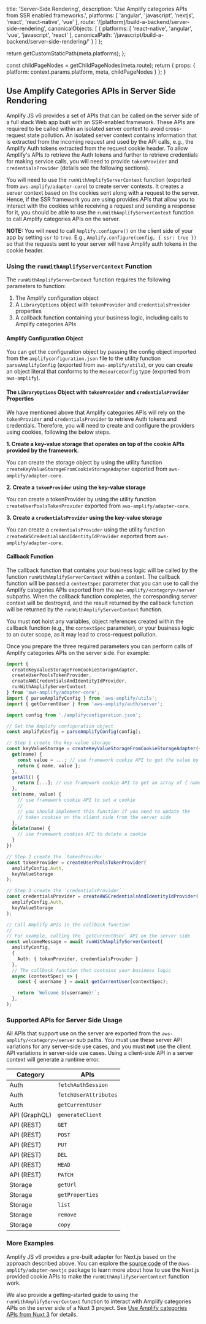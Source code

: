 
  title: 'Server-Side Rendering',
  description: 'Use Amplify categories APIs from SSR enabled frameworks.',
  platforms: [
    'angular',
    'javascript',
    'nextjs',
    'react',
    'react-native',
    'vue'
  ],
  route: '/[platform]/build-a-backend/server-side-rendering',
  canonicalObjects: [
    {
      platforms: [
        'react-native',
        'angular',
        'vue',
        'javascript',
        'react'
      ],
      canonicalPath: '/javascript/build-a-backend/server-side-rendering/'
    }
  ]
};

  return getCustomStaticPath(meta.platforms);
};

  const childPageNodes = getChildPageNodes(meta.route);
  return {
    props: {
      platform: context.params.platform,
      meta,
      childPageNodes
    }
  };
}

## Use Amplify Categories APIs in Server Side Rendering

Amplify JS v6 provides a set of APIs that can be called on the server side of a full stack Web app built with an SSR-enabled framework. These APIs are required to be called within an isolated server context to avoid cross-request state pollution. An isolated server context contains information that is extracted from the incoming request and used by the API calls, e.g., the Amplify Auth tokens extracted from the request cookie header. To allow Amplify's APIs to retrieve the Auth tokens and further to retrieve credentials for making service calls, you will need to provide `tokenProvider` and `credentialsProvider` (details see the following sections).

You will need to use the `runWithAmplifyServerContext` function (exported from `aws-amplify/adapter-core`) to create server contexts. It creates a server context based on the cookies sent along with a request to the server. Hence, if the SSR framework you are using provides APIs that allow you to interact with the cookies while receiving a request and sending a response for it, you should be able to use the `runWithAmplifyServerContext` function to call Amplify categories APIs on the server.

<Callout warning>

**NOTE:** You will need to call `Amplify.configure()` on the client side of your app by setting `ssr` to `true`. E.g., `Amplify.configure(config, { ssr: true })` so that the requests sent to your server will have Amplify auth tokens in the cookie header.

</Callout>

### Using the `runWithAmplifyServerContext` Function

The `runWithAmplifyServerContext` function requires the following parameters to function:

1. The Amplify configuration object
2. A `LibraryOptions` object with `tokenProvider` and `credentialsProvider` properties
3. A callback function containing your business logic, including calls to Amplify categories APIs

#### Amplify Configuration Object

You can get the configuration object by passing the config object imported from the `amplifyconfiguration.json` file to the utility function `parseAmplifyConfig` (exported from `aws-amplify/utils`), or you can create an object literal that conforms to the `ResourceConfig` type (exported from `aws-amplify`).

#### The `LibraryOptions` Object with `tokenProvider` and `credentialsProvider` Properties

We have mentioned above that Amplify categories APIs will rely on the `tokenProvider` and `credentialsProvider` to retrieve Auth tokens and credentials. Therefore, you will need to create and configure the providers using cookies, following the below steps.

**1. Create a key-value storage that operates on top of the cookie APIs provided by the framework.**

You can create the storage object by using the utility function `createKeyValueStorageFromCookieStorageAdapter` exported from `aws-amplify/adapter-core`.

**2. Create a `tokenProvider` using the key-value storage**

You can create a tokenProvider by using the utility function `createUserPoolsTokenProvider` exported from `aws-amplify/adapter-core`.

**3. Create a `credentialsProvider` using the key-value storage**

You can create a `credentialsProvider` using the utility function `createAWSCredentialsAndIdentityIdProvider` exported from `aws-amplify/adapter-core`.

#### Callback Function

The callback function that contains your business logic will be called by the function `runWithAmplifyServerContext` within a context. The callback function will be passed a `contextSpec` parameter that you can use to call the Amplify categories APIs exported from the `aws-amplify/<category>/server` subpaths. When the callback function completes, the corresponding server context will be destroyed, and the result returned by the callback function will be returned by the `runWithAmplifyServerContext` function.

<Callout warning>

You must **not** hoist any variables, object references created within the callback function (e.g., the `contextSpec` parameter), or your business logic to an outer scope, as it may lead to cross-request pollution.

</Callout>

Once you prepare the three required parameters you can perform calls of Amplify categories APIs on the server side. For example:

```ts
import {
  createKeyValueStorageFromCookieStorageAdapter,
  createUserPoolsTokenProvider,
  createAWSCredentialsAndIdentityIdProvider,
  runWithAmplifyServerContext
} from 'aws-amplify/adapter-core';
import { parseAmplifyConfig } from 'aws-amplify/utils';
import { getCurrentUser } from 'aws-amplify/auth/server';

import config from './amplifyconfiguration.json';

// Get the Amplify configuration object
const amplifyConfig = parseAmplifyConfig(config);

// Step 1 create the key-value storage
const keyValueStorage = createKeyValueStorageFromCookieStorageAdapter({
  get(name) {
    const value = ...; // use framework cookie API to get the value by name
    return { name, value };
  },
  getAll() {
    return [...]; // use framework cookie API to get an array of { name, value }
  },
  set(name, value) {
    // use framework cookie API to set a cookie
    //
    // you should implement this function if you need to update the
    // token cookies on the client side from the server side
  },
  delete(name) {
    // use framework cookies API to delete a cookie
  }
})

// Step 2 create the `tokenProvider`
const tokenProvider = createUserPoolsTokenProvider(
  amplifyConfig.Auth,
  keyValueStorage
);

// Step 3 create the `credentialsProvider`
const credentialsProvider = createAWSCredentialsAndIdentityIdProvider(
  amplifyConfig.Auth,
  keyValueStorage
);

// Call Amplify APIs in the callback function
//
// For example, calling the `getCurrentUser` API on the server side
const welcomeMessage = await runWithAmplifyServerContext(
  amplifyConfig,
  {
    Auth: { tokenProvider, credentialsProvider }
  },
  // The callback function that contains your business logic
  async (contextSpec) => {
    const { username } = await getCurrentUser(contextSpec);

    return `Welcome ${username}!`;
  },
);
```

### Supported APIs for Server Side Usage

All APIs that support use on the server are exported from the `aws-amplify/<category>/server` sub paths. You must use these server API variations for any server-side use cases, and you must **not** use the client API variations in server-side use cases. Using a client-side API in a server context will generate a runtime error.

| Category      | APIs                  |
| ------------- | --------------------- |
| Auth          | `fetchAuthSession`    |
| Auth          | `fetchUserAttributes` |
| Auth          | `getCurrentUser`      |
| API (GraphQL) | `generateClient`      |
| API (REST)    | `GET`                 |
| API (REST)    | `POST`                |
| API (REST)    | `PUT`                 |
| API (REST)    | `DEL`                 |
| API (REST)    | `HEAD`                |
| API (REST)    | `PATCH`               |
| Storage       | `getUrl`              |
| Storage       | `getProperties`       |
| Storage       | `list`                |
| Storage       | `remove`              |
| Storage       | `copy`                |

### More Examples

Amplify JS v6 provides a pre-built adapter for Next.js based on the approach described above. You can explore the [source code](https://github.com/aws-amplify/amplify-js/blob/main/packages/adapter-nextjs) of the `@aws-amplify/adapter-nextjs` package to learn more about how to use the Next.js provided cookie APIs to make the `runWithAmplifyServerContext` function work.

We also provide a getting-started guide to using the `runWithAmplifyServerContext` function to interact with Amplify categories APIs on the server side of a Nuxt 3 project. See [Use Amplify categories APIs from Nuxt 3](/[platform]/build-a-backend/server-side-rendering/nuxt) for details.

<Overview childPageNodes={props.childPageNodes} />
